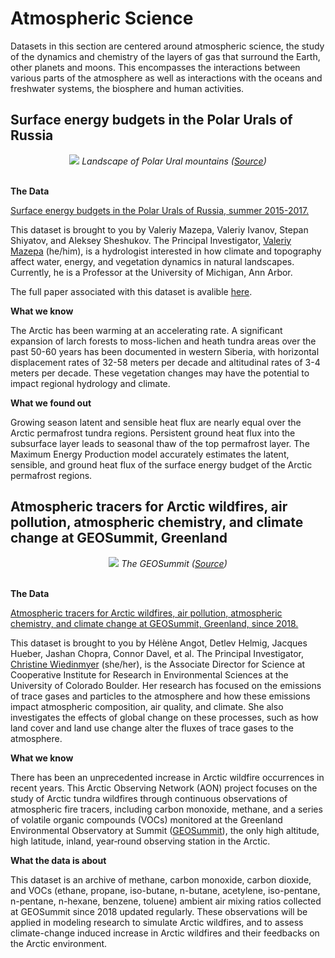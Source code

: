 # **Atmospheric Science** {-#atmo}

Datasets in this section are centered around atmospheric science, the study of the dynamics and chemistry of the layers of gas that surround the Earth, other planets and moons. This encompasses the interactions between various parts of the atmosphere as well as interactions with the oceans and freshwater systems, the biosphere and human activities. 

## Surface energy budgets in the Polar Urals of Russia {-#atmo-section}

<center>
![](images/ural.jpg)
*Landscape of Polar Ural mountains ([Source](https://peakvisor.com/range/ural-mountains.html))*
</center>
<br>
<p>

**The Data**

[Surface energy budgets in the Polar Urals of Russia, summer 2015-2017.](https://arcticdata.io/catalog/view/doi:10.18739/A2C824D80)

This dataset is brought to you by Valeriy Mazepa, Valeriy Ivanov, Stepan Shiyatov, and Aleksey Sheshukov. The Principal Investigator, [Valeriy Mazepa](https://cee.engin.umich.edu/people/valeriy-ivanov/) (he/him), is a hydrologist interested in how climate and topography affect water, energy, and vegetation dynamics in natural landscapes. Currently, he is a Professor at the University of Michigan, Ann Arbor.

The full paper associated with this dataset is avalible [here](https://agupubs.onlinelibrary.wiley.com/doi/abs/10.1029/2019JD030650).

**What we know**

The Arctic has been warming at an accelerating rate. A significant expansion of larch forests to moss-lichen and heath tundra areas over the past 50-60 years has been documented in western Siberia, with horizontal displacement rates of 32-58 meters per decade and altitudinal rates of 3-4 meters per decade. These vegetation changes may have the potential to impact regional hydrology and climate. 

**What we found out**

Growing season latent and sensible heat flux are nearly equal over the Arctic permafrost tundra regions. Persistent ground heat flux into the subsurface layer leads to seasonal thaw of the top permafrost layer. The Maximum Energy Production model accurately estimates the latent, sensible, and ground heat flux of the surface energy budget of the Arctic permafrost regions.

## Atmospheric tracers for Arctic wildfires, air pollution, atmospheric chemistry, and climate change at GEOSummit, Greenland {-#section-two}

<center>
![](images/airgeo.jpg)
*The GEOSummit ([Source](https://www.geosummit.org/))*
</center>
<br>
<p>
**The Data**

[Atmospheric tracers for Arctic wildfires, air pollution, atmospheric chemistry, and climate change at GEOSummit, Greenland, since 2018.](https://arcticdata.io/catalog/view/urn%3Auuid%3A61c15d4d-5a8d-4ac7-82ae-7c1759b5b1ad)

This dataset is brought to you by Hélène Angot, Detlev Helmig, Jacques Hueber, Jashan Chopra, Connor Davel, et al. The Principal Investigator, [Christine Wiedinmyer](https://cee.engin.umich.edu/people/valeriy-ivanov/) (she/her), is the Associate Director for Science at Cooperative Institute for Research in Environmental Sciences at the University of Colorado Boulder. Her research has focused on the emissions of trace gases and particles to the atmosphere and how these emissions impact atmospheric composition, air quality, and climate. She also investigates the effects of global change on these processes, such as how land cover and land use change alter the fluxes of trace gases to the atmosphere. 

**What we know**

There has been an unprecedented increase in Arctic wildfire occurrences in recent years. This Arctic Observing Network (AON) project focuses on the study of Arctic tundra wildfires through continuous observations of atmospheric fire tracers, including carbon monoxide, methane, and a series of volatile organic compounds (VOCs) monitored at the Greenland Environmental Observatory at Summit ([GEOSummit](https://www.geosummit.org/)), the only high altitude, high latitude, inland, year‐round observing station in the Arctic. 

**What the data is about**

This dataset is an archive of methane, carbon monoxide, carbon dioxide, and VOCs (ethane, propane, iso-butane, n-butane, acetylene, iso-pentane, n-pentane, n-hexane, benzene, toluene) ambient air mixing ratios collected at GEOSummit since 2018 updated regularly. These observations will be applied in modeling research to simulate Arctic wildfires, and to assess climate-change induced increase in Arctic wildfires and their feedbacks on the Arctic environment.